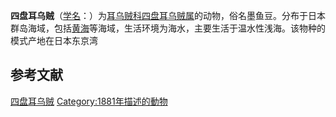 {{Speciesbox
| status = DD
| status_system = IUCN3.1
| status_ref =<ref name = IUCN>{{cite journal | author1 = Barratt, I. | author2 = [[Louise_Allcock|Allcock, L.]] | year = 2012 | title = ''Euprymna morsei'' | journal = [[The_IUCN_Red_List_of_Threatened_Species|The IUCN Red List of Threatened Species]] | volume = 2012 | page = e.T162630A932240 | doi = 10.2305/IUCN.UK.2012-1.RLTS.T162630A932240.en}} Downloaded on 11 February 2018.</ref>
| image = Euprymna morsei.jpg
| taxon = Euprymna morsei
| display_parents = 3
| authority = ([[Addison_Emery_Verrill|Verrill]], 1881)<ref name= WoRMS>{{cite web | url = http://www.marinespecies.org/aphia.php?p=taxdetails&id=342324 | title = ''Euprymna morsei'' (Verrill, 1881) | accessdate = 11 February 2018 | publisher = Flanders Marine Institute | author = Julian Finn | year = 2016 | work = World Register of Marine Species | archive-date = 2018-02-12 | archive-url = https://web.archive.org/web/20180212004924/http://www.marinespecies.org/aphia.php?p=taxdetails&id=342324 | dead-url = no }}</ref>
| synonyms = *''Inioteuthis morsei'' <small>Verrill, 1881</small>
*''Euprymna similis'' <small>[[Madoka_Sasaki|Sasaki]], 1913</small>
| synonyms_ref = <ref name = WoRMS/>
}}

'''四盘耳乌贼'''（[[学名|学名]]：{{lang|la|''Euprymna morsei''}}）为[[耳乌贼科|耳乌贼科]][[四盘耳乌贼属|四盘耳乌贼属]]的动物，俗名墨鱼豆。分布于日本群岛海域，包括[[黄海|黄海]]等海域，生活环境为海水，主要生活于温水性浅海。该物种的模式产地在日本东京湾

== 参考文献 ==
{{reflist}}

{{Wikispecies|Euprymna morsei}}
{{Taxonbar|from=Q3130372}}

[[Category:四盘耳乌贼属|四盘耳乌贼]]
[[Category:1881年描述的動物|Category:1881年描述的動物]]


{{章魚小作品}}